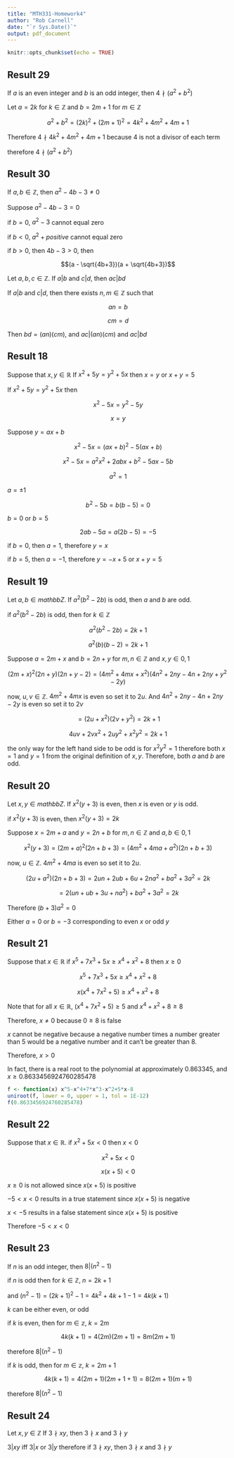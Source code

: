 ```yaml
---
title: "MTH331-Homework4"
author: "Rob Carnell"
date: "`r Sys.Date()`"
output: pdf_document
---
```


```r
knitr::opts_chunk$set(echo = TRUE)
```

## Result 29

If $a$ is an even integer and $b$ is an odd integer, then $4 \nmid (a^2 + b^2)$

Let $a = 2k$ for $k \in \mathbb{Z}$ and $b = 2m + 1$ for $m \in \mathbb{Z}$ 

$$a^2 + b^2 = (2k)^2 + (2m + 1)^2 = 4k^2 + 4m^2 + 4m + 1$$

Therefore $4 \nmid 4k^2 + 4m^2 + 4m + 1$ because 4 is not a divisor of each term

therefore $4 \nmid (a^2 + b^2)$

## Result 30

If $a,b \in \mathbb{Z}$, then $a^2-4b-3 \neq 0$

Suppose $a^2-4b-3 = 0$

if $b = 0$, $a^2 - 3$ cannot equal zero

if $b < 0$, $a^2 + positive$ cannot equal zero

if $b > 0$, then $4b - 3 > 0$, then

$$(a - \sqrt{4b+3})(a + \sqrt{4b+3})$$








Let $a,b,c \in \mathbb{Z}$. If $a|b$ and $c|d$, then $ac | bd$

If $a|b$ and $c|d$, then there exists $n,m \in \mathbb{Z}$ such that

$$an = b$$

$$cm = d$$

Then $bd = (an)(cm)$, and $ac | (an)(cm)$ and $ac | bd$

## Result 18

Suppose that $x,y \in \mathbb{R}$ If $x^2 + 5y = y^2 + 5x$ then $x=y$ or $x+y=5$

If $x^2 + 5y = y^2 + 5x$ then

$$x^2 - 5x = y^2 - 5y$$

$$x=y$$

Suppose $y = ax + b$

$$x^2 -5x = (ax+b)^2 - 5(ax+b)$$

$$x^2 -5x = a^2x^2 + 2abx + b^2 - 5ax -5b$$

$$a^2 = 1$$

$a = \pm 1$

$$b^2 -5b = b(b-5) = 0$$

$b=0$ or $b = 5$

$$2ab -5a = a(2b-5) = -5$$

if $b=0$, then $a=1$, therefore $y = x$

if $b=5$, then $a=-1$, therefore $y = -x + 5$ or $x + y = 5$

## Result 19

Let $a,b \in mathbb{Z}$. If $a^2(b^2-2b)$ is odd, then $a$ and $b$ are odd.

if $a^2(b^2 - 2b)$ is odd, then for $k \in \mathbb{Z}$

$$a^2(b^2 - 2b) = 2k + 1$$

$$a^2(b)(b-2) = 2k + 1$$

Suppose $a=2m+x$ and $b = 2n+y$ for $m,n \in \mathbb{Z}$ and $x,y \in {0,1}$

$$(2m+x)^2(2n+y)(2n+y-2) = (4m^2+4mx + x^2)(4n^2+2ny-4n+2ny+y^2-2y)$$

now, $u,v \in \mathbb{Z}$. $4m^2 + 4mx$ is even so set it to $2u$. And $4n^2+2ny-4n+2ny-2y$ is even so set it to $2v$

$$=(2u + x^2)(2v + y^2) = 2k + 1$$

$$4uv + 2vx^2 + 2uy^2 + x^2y^2 = 2k + 1$$

the only way for the left hand side to be odd is for $x^2y^2 = 1$ therefore both $x = 1$ and $y=1$ from the original definition of $x,y$. Therefore, both $a$ and $b$ are odd.

## Result 20

Let $x,y \in mathbb{Z}$. If $x^2(y+3)$ is even, then $x$ is even or $y$ is odd.

if $x^2(y+3)$ is even, then $x^2(y+3) = 2k$

Suppose $x=2m+a$ and $y = 2n+b$ for $m,n \in \mathbb{Z}$ and $a,b \in {0,1}$

$$x^2(y+3) = (2m+a)^2(2n+b+3) = (4m^2+4ma+a^2)(2n+b+3)$$

now, $u \in \mathbb{Z}$. $4m^2 + 4ma$ is even so set it to $2u$.

$$(2u + a^2)(2n+b+3) = 2un + 2ub + 6u + 2na^2+ba^2 + 3a^2 = 2k$$

$$ = 2(un+ub+3u+na^2) + ba^2 + 3a^2 = 2k$$

Therefore $(b+3)a^2 = 0$

Either $a=0$ or $b=-3$ corresponding to even $x$ or odd $y$

## Result 21

Suppose that $x \in \mathbb{R}$ if $x^5 + 7x^3 +5x \ge x^4+x^2+8$ then $x \ge 0$

$$x^5 + 7x^3 +5x \ge x^4+x^2+8$$

$$x(x^4+7x^2+5) \ge x^4+x^2+8$$

Note that for all $x \in \mathbb{R}$, $(x^4+7x^2+5) \ge 5$ and $x^4+x^2+8 \ge 8$

Therefore, $x \ne 0$ because $0 \ge 8$ is false

$x$ cannot be negative because a negative number times a number greater than 5 would be a negative number and it can't be greater than 8.

Therefore, $x > 0$

In fact, there is a real root to the polynomial at approximately 0.863345, and $x \ge 0.8633456924760285478$

```r
f <- function(x) x^5-x^4+7*x^3-x^2+5*x-8
uniroot(f, lower = 0, upper = 1, tol = 1E-12)
f(0.8633456924760285478)
```

## Result 22

Suppose that $x \in \mathbb{R}$. if $x^2 + 5x < 0$ then $x < 0$

$$x^2 + 5x < 0$$

$$x(x+5) < 0$$

$x \ge 0$ is not allowed since $x(x+5)$ is positive

$-5 < x < 0$ results in a true statement since $x(x+5)$ is negative

$x < -5$ results in a false statement since $x(x+5)$ is positive

Therefore $-5 < x < 0$

## Result 23

If $n$ is an odd integer, then $8|(n^2-1)$

if $n$ is odd then for $k \in \mathbb{Z}$, $n = 2k+1$

and $(n^2-1) = (2k+1)^2 -1 = 4k^2+4k + 1 - 1 = 4k(k+1)$

$k$ can be either even, or odd

if $k$ is even, then for $m \in \mathbb{z}$, $k = 2m$

$$4k(k+1) = 4(2m)(2m+1) = 8m(2m+1)$$

therefore $8|(n^2-1)$

if $k$ is odd, then for $m \in \mathbb{z}$, $k = 2m + 1$

$$4k(k+1) = 4(2m+1)(2m+1+1) = 8(2m+1)(m+1)$$

therefore $8|(n^2-1)$

## Result 24

Let $x,y \in \mathbb{Z}$ If $3 \nmid xy$, then $3 \nmid x$ and $3 \nmid y$

$3|xy$ iff $3|x$ or $3|y$ therefore if $3 \nmid xy$, then $3 \nmid x$ and $3 \nmid y$

